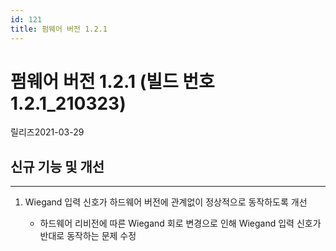 ```yaml
---
id: 121
title: 펌웨어 버전 1.2.1
---
```


# 펌웨어 버전 1.2.1 (빌드 번호 1.2.1_210323)

릴리즈<Separator/>2021-03-29


## 신규 기능 및 개선

---

1. Wiegand 입력 신호가 하드웨어 버전에 관계없이 정상적으로 동작하도록 개선

    - 하드웨어 리비전에 따른 Wiegand 회로 변경으로 인해 Wiegand 입력 신호가 반대로 동작하는 문제 수정